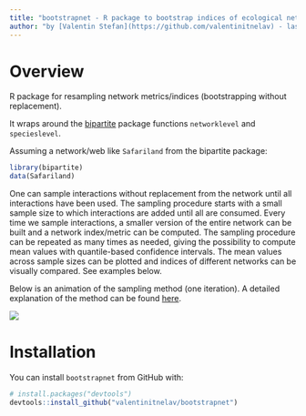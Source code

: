 ```yaml
---
title: "bootstrapnet - R package to bootstrap indices of ecological networks"
author: "by [Valentin Stefan](https://github.com/valentinitnelav) - last update `r format(Sys.time(), '%d %B %Y')`"
---
```


# Overview

R package for resampling network metrics/indices (bootstrapping without replacement).

It wraps around the [bipartite][bip] package functions `networklevel` and `specieslevel`. 

Assuming a network/web like `Safariland` from the bipartite package:

``` r
library(bipartite)
data(Safariland)
```
One can sample interactions without replacement from the network until all interactions have been used. The sampling procedure starts with a small sample size to which interactions are added until all are consumed. Every time we sample interactions, a smaller version of the entire network can be built and a network index/metric can be computed. The sampling procedure can be repeated as many times as needed, giving the possibility to compute mean values with quantile-based confidence intervals. The mean values across sample sizes can be plotted and indices of different networks can be visually compared. See examples below.

[bip]: https://cran.r-project.org/web/packages/bipartite/index.html

Below is an animation of the sampling method (one iteration). A detailed explanation of the method can be found [here](https://valentinitnelav.github.io/bootstrapnet/explain-sampling-method.html).

![](https://github.com/valentinitnelav/bootstrapnet/raw/master/man/cache/sample-nestedness-1-boot.gif)

# Installation

You can install `bootstrapnet` from GitHub with:

``` r
# install.packages("devtools")
devtools::install_github("valentinitnelav/bootstrapnet")
```
